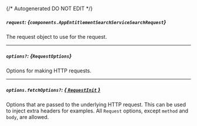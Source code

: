 {/* Autogenerated DO NOT EDIT  */}

##### `request`: *{`components.AppEntitlementSearchServiceSearchRequest`}*
The request object to use for the request.
<Collapsible openLabel={Labels.showProperties} closeLabel={Labels.hideProperties}>
    <AppEntitlementSearchServiceSearchRequest/>
</Collapsible>

---
##### `options?`: *{`RequestOptions`}*
Options for making HTTP requests.

---
##### `options.fetchOptions?`: [*{ `RequestInit` }*](https://developer.mozilla.org/en-US/docs/Web/API/Request/Request#options)
Options that are passed to the underlying HTTP request. This can be used to inject extra headers for examples. All `Request` options, except `method` and `body`, are allowed.


